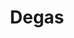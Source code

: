 ---
title: Degas
url: https://www.degasafrica.com/
image: ./media/degas.png
editions:
  - edition: 2024-lisbon
    group: Bronze
---